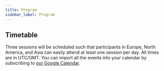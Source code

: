 ```yaml
---
title: Program
sidebar_label: Program
---
```




## Timetable

Three sessions will be scheduled such that participants in Europe, North America, and Asia can easily attend at least one session per day. All times are in UTC/GMT. You can import all the events into your calendar by subscribing to [our Google Calendar](https://calendar.google.com/calendar/ical/7i8i4lb012dsglucaclv8avfo8%40group.calendar.google.com/public/basic.ics).

<CalendarPage />
<!-- 
## Registration
  
  Registration is open on the [CECAM website](https://www.cecam.org/workshop-details/1165). -->